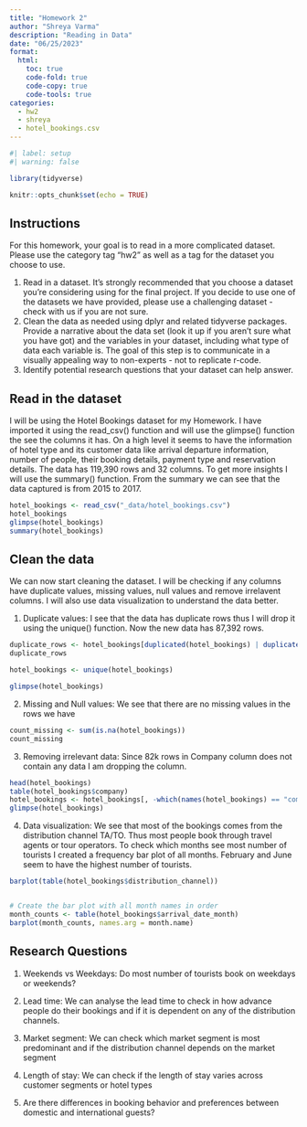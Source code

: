 ```yaml
---
title: "Homework 2"
author: "Shreya Varma"
description: "Reading in Data"
date: "06/25/2023"
format:
  html:
    toc: true
    code-fold: true
    code-copy: true
    code-tools: true
categories:
  - hw2
  - shreya
  - hotel_bookings.csv
---
```


```r
#| label: setup
#| warning: false

library(tidyverse)

knitr::opts_chunk$set(echo = TRUE)
```

## Instructions

For this homework, your goal is to read in a more complicated dataset. Please use the category tag "hw2" as well as a tag for the dataset you choose to use.

1. Read in a dataset. It's strongly recommended that you choose a dataset you're considering using for the final project. If you decide to use one of the datasets we have provided, please use a challenging dataset - check with us if you are not sure. 
2. Clean the data as needed using dplyr and related tidyverse packages.
Provide a narrative about the data set (look it up if you aren't sure what you have got) and the variables in your dataset, including what type of data each variable is. The goal of this step is to communicate in a visually appealing way to non-experts - not to replicate r-code.
3. Identify potential research questions that your dataset can help answer.


## Read in the dataset

I will be using the Hotel Bookings dataset for my Homework. I have imported it using the read_csv() function and will use the glimpse() function the see the columns it has. On a high level it seems to have the information of hotel type and its customer data like arrival departure information, number of people, their booking details, payment type and reservation details. The data has 119,390 rows and 32 columns. To get more insights I will use the summary() function. From the summary we can see that the data captured is from 2015 to 2017. 

```r

hotel_bookings <- read_csv("_data/hotel_bookings.csv")
hotel_bookings
glimpse(hotel_bookings)
summary(hotel_bookings)
```

## Clean the data

We can now start cleaning the dataset. I will be checking if any columns have duplicate values, missing values, null values and remove irrelavent columns. I will also use data visualization to understand the data better.

1. Duplicate values: I see that the data has duplicate rows thus I will drop it using the unique() function. Now the new data has 87,392 rows.

```r
duplicate_rows <- hotel_bookings[duplicated(hotel_bookings) | duplicated(hotel_bookings, fromLast = TRUE), ]
duplicate_rows

hotel_bookings <- unique(hotel_bookings)

glimpse(hotel_bookings)

```

2. Missing and Null values: We see that there are no missing values in the rows we have 

```r
count_missing <- sum(is.na(hotel_bookings))
count_missing
```

3. Removing irrelevant data: Since 82k rows in Company column does not contain any data I am dropping the column.

```r

head(hotel_bookings)
table(hotel_bookings$company)
hotel_bookings <- hotel_bookings[, -which(names(hotel_bookings) == "company")]
glimpse(hotel_bookings)
```
4. Data visualization: We see that most of the bookings comes from the distribution channel TA/TO. Thus most people book through travel agents or tour operators. To check which months see most number of tourists I created a frequency bar plot of all months. February and June seem to have the highest number of tourists.    

```r

barplot(table(hotel_bookings$distribution_channel))


# Create the bar plot with all month names in order
month_counts <- table(hotel_bookings$arrival_date_month)
barplot(month_counts, names.arg = month.name)

```

## Research Questions

1. Weekends vs Weekdays: Do most number of tourists book on weekdays or weekends?

2. Lead time: We can analyse the lead time to check in how advance people do their bookings and if it is dependent on any of the distribution channels. 

3. Market segment: We can check which market segment is most predominant and if the distribution channel depends on the market segment

4. Length of stay: We can check if the length of stay varies across customer segments or hotel types

5. Are there differences in booking behavior and preferences between domestic and international guests?

    